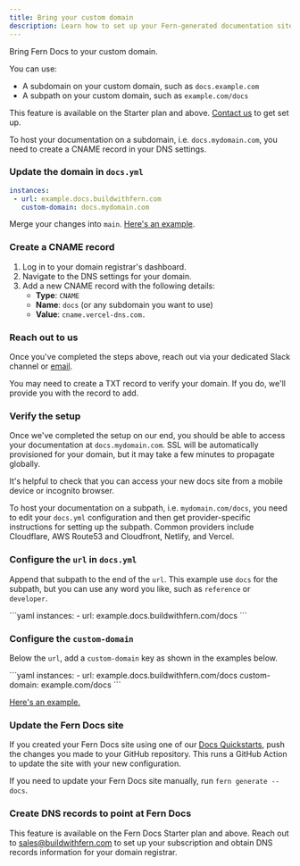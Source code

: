 ```yaml
---
title: Bring your custom domain
description: Learn how to set up your Fern-generated documentation site to use a custom subdomain or subpath.
---
```


Bring Fern Docs to your custom domain.

You can use:
- A subdomain on your custom domain, such as `docs.example.com`
- A subpath on your custom domain, such as `example.com/docs`

<Tip>This feature is available on the Starter plan and above. [Contact us](https://buildwithfern.com/contact) to get set up.</Tip>

<AccordionGroup>
<Accordion title = "Subdomain">

To host your documentation on a subdomain, i.e. `docs.mydomain.com`, you need to create a CNAME record in your DNS settings.

<Steps>

### Update the domain in `docs.yml`

```yaml
instances:
 - url: example.docs.buildwithfern.com
   custom-domain: docs.mydomain.com
```

Merge your changes into `main`. [Here's an example](https://github.com/octoml/fern-config/blob/389b67679953856ba0716537981a6d749635556f/fern/docs.yml#L1-L3 ).


### Create a CNAME record

1. Log in to your domain registrar's dashboard.
2. Navigate to the DNS settings for your domain.
3. Add a new CNAME record with the following details:
   - **Type**: `CNAME`
   - **Name**: `docs` (or any subdomain you want to use)
   - **Value**: `cname.vercel-dns.com.`

### Reach out to us

Once you've completed the steps above, reach out via your dedicated Slack channel or [email](mailto:support@buildwithfern.com).

You may need to create a TXT record to verify your domain. If you do, we'll provide you with the record to add.

### Verify the setup

Once we've completed the setup on our end, you should be able to access your documentation at `docs.mydomain.com`. SSL will be automatically provisioned for your domain, but it may take a few minutes to propagate globally.

<Tip>It's helpful to check that you can access your new docs site from a mobile device or incognito browser.</Tip>

</Steps>
</Accordion>

<Accordion title = "Subpath">

To host your documentation on a subpath, i.e. `mydomain.com/docs`, you need to edit your `docs.yml` configuration and then get provider-specific instructions for setting up the subpath. Common providers include Cloudflare, AWS Route53 and Cloudfront, Netlify, and Vercel.

<Steps>

### Configure the `url` in `docs.yml`

Append that subpath to the end of the `url`. This example use `docs` for the subpath, but you can use any word you like, such as `reference` or `developer`.

<CodeBlock title="docs.yml example for subpath">
```yaml
instances: 
  - url: example.docs.buildwithfern.com/docs
```
</CodeBlock>

### Configure the `custom-domain`

Below the `url`, add a `custom-domain` key as shown in the examples below.

<CodeBlock title="Custom subpath">
```yaml 
instances: 
  - url: example.docs.buildwithfern.com/docs
    custom-domain: example.com/docs
```
</CodeBlock>

[Here's an example.](https://github.com/fern-api/fern/blob/7d8631c6119787a8aaccb4ba49837e73c985db28/fern/docs.yml#L1-L3)

### Update the Fern Docs site

If you created your Fern Docs site using one of our [Docs Quickstarts](/learn/docs/getting-started/quickstart), push the changes you made to your GitHub repository. This runs a GitHub Action to update the site with your new configuration.

If you need to update your Fern Docs site manually, run `fern generate --docs`.

### Create DNS records to point at Fern Docs

This feature is available on the Fern Docs Starter plan and above. Reach out to [sales@buildwithfern.com](mailto:sales@buildwithfern.com) to set up your subscription and obtain DNS records information for your domain registrar. 

</Steps>
</Accordion>
</AccordionGroup>